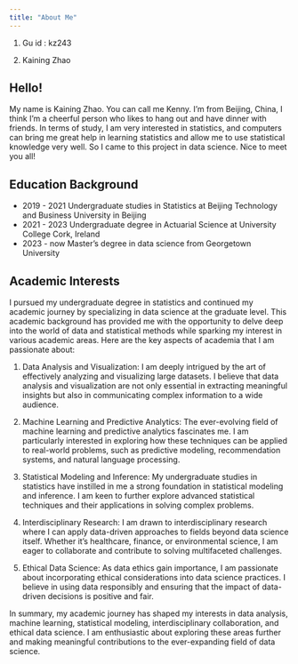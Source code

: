 ```yaml
---
title: "About Me"
---
```


1. Gu id : kz243

2. Kaining Zhao

## Hello!

My name is Kaining Zhao. You can call me Kenny. I'm from Beijing, China, I think I'm a cheerful person who likes to hang out and have dinner with friends. In terms of study, I am very interested in statistics, and computers can bring me great help in learning statistics and allow me to use statistical knowledge very well. So I came to this project in data science. Nice to meet you all!


## Education Background

- 2019 - 2021 Undergraduate studies in Statistics at Beijing Technology and Business University in Beijing
- 2021 - 2023 Undergraduate degree in Actuarial Science at University College Cork, Ireland
- 2023 - now  Master's degree in data science from Georgetown University 

## Academic Interests

I pursued my undergraduate degree in statistics and continued my academic journey by specializing in data science at the graduate level. This academic background has provided me with the opportunity to delve deep into the world of data and statistical methods while sparking my interest in various academic areas. Here are the key aspects of academia that I am passionate about:

1. Data Analysis and Visualization: I am deeply intrigued by the art of effectively analyzing and visualizing large datasets. I believe that data analysis and visualization are not only essential in extracting meaningful insights but also in communicating complex information to a wide audience.

2. Machine Learning and Predictive Analytics: The ever-evolving field of machine learning and predictive analytics fascinates me. I am particularly interested in exploring how these techniques can be applied to real-world problems, such as predictive modeling, recommendation systems, and natural language processing.

3. Statistical Modeling and Inference: My undergraduate studies in statistics have instilled in me a strong foundation in statistical modeling and inference. I am keen to further explore advanced statistical techniques and their applications in solving complex problems.

4. Interdisciplinary Research: I am drawn to interdisciplinary research where I can apply data-driven approaches to fields beyond data science itself. Whether it's healthcare, finance, or environmental science, I am eager to collaborate and contribute to solving multifaceted challenges.

5. Ethical Data Science: As data ethics gain importance, I am passionate about incorporating ethical considerations into data science practices. I believe in using data responsibly and ensuring that the impact of data-driven decisions is positive and fair.

In summary, my academic journey has shaped my interests in data analysis, machine learning, statistical modeling, interdisciplinary collaboration, and ethical data science. I am enthusiastic about exploring these areas further and making meaningful contributions to the ever-expanding field of data science.








